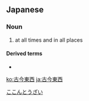 ==Japanese==
{{ja-kanjitab|こ|こん|とう|さい|k4=ざい|r=y|yomi=o}}

===Noun===
{{ja-noun|ここんとうざい}}

# at all times and in all places

====Derived terms====
* {{ja-r|古今東西ゲーム|ここんとうざい ゲーム}}

[[Category:Yojijukugo|ここんとうざい]]

[[ko:古今東西]]
[[ja:古今東西]]